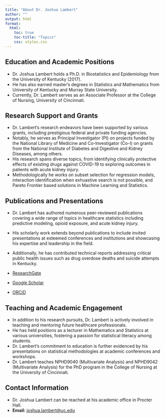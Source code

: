 ```yaml
---
title: "About Dr. Joshua Lambert"
author: ""
output: html
format:
  html:
    toc: true
    toc-title: "Topics"
    css: styles.css
---
```


## Education and Academic Positions

-   Dr. Joshua Lambert holds a Ph.D. in Biostatistics and Epidemiology from the University of Kentucky (2017).
-   He has also earned master's degrees in Statistics and Mathematics from University of Kentucky and Murray State University.
-   Currently, Dr. Lambert serves as an Associate Professor at the College of Nursing, University of Cincinnati.

## Research Support and Grants

-   Dr. Lambert's research endeavors have been supported by various grants, including prestigious federal and private funding agencies.
-   Notably, he serves as Principal Investigator (PI) on projects funded by the National Library of Medicine and Co-Investigator (Co-I) on grants from the National Institute of Diabetes and Digestive and Kidney Diseases, among others.
-   His research spans diverse topics, from identifying clinically protective effects of existing drugs against COVID-19 to exploring outcomes in patients with acute kidney injury.
-   Methodologically he works on subset selection for regression models, interaction identification when exhuastive search is not possible, and Pareto Frontier based solutions in Machine Learning and Statistics.

## Publications and Presentations

-   Dr. Lambert has authored numerous peer-reviewed publications covering a wide range of topics in healthcare statistics including predictive modeling, opioid exposure, and acute kidney injury.

-   His scholarly work extends beyond publications to include invited presentations at esteemed conferences and institutions and showcasing his expertise and leadership in the field.

-   Additionally, he has contributed technical reports addressing critical public health issues such as drug overdose deaths and suicide attempts in Kentucky.

-   [ResearchGate](https://www.researchgate.net/profile/Joshua-Lambert-11)

-   [Google Scholar](https://scholar.google.com/citations?user=2qFJqYEAAAAJ&hl=en)

-   [ORCiD](https://orcid.org/my-orcid?orcid=0000-0002-4513-8156)

## Teaching and Academic Engagement

-   In addition to his research pursuits, Dr. Lambert is actively involved in teaching and mentoring future healthcare professionals.
-   He has held positions as a lecturer in Mathematics and Statistics at various universities, fostering a passion for statistical literacy among students.
-   Dr. Lambert's commitment to education is further evidenced by his presentations on statistical methodologies at academic conferences and workshops.
-   Dr. Lambert teaches NPHD9040 (Multivariate Analysis) and NPHD9042 (Multivariate Analysis) for the PhD program in the College of Nursing at the University of Cincinnati.

## Contact Information

-   Dr. Joshua Lambert can be reached at his academic office in Procter Hall.
-   **Email:** [joshua.lambert\@uc.edu](mailto:joshua.lambert@uc.edu)
